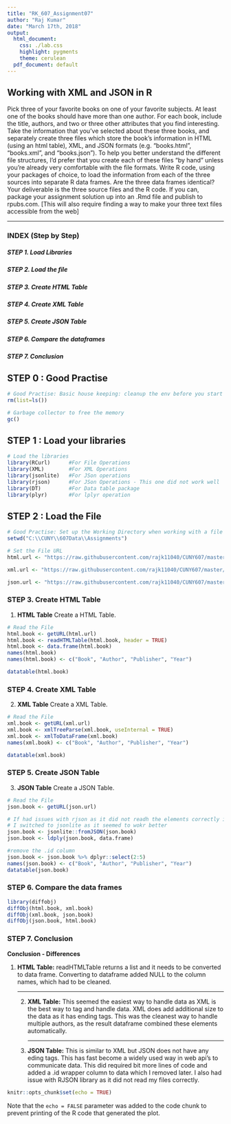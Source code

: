 ---
title: "RK_607_Assignment07"
author: "Raj Kumar"
date: "March 17th, 2018"
output:
  html_document:
    css: ./lab.css
    highlight: pygments
    theme: cerulean
  pdf_document: default
---

<div class="jumbotron">
  <h2 class="display-4">Working with XML and JSON in R</h2>
  <p class="lead">
Pick three of your favorite books on one of your favorite subjects. At least one of the books should have more than one author. For each book, include the title, authors, and two or three other attributes that you find interesting.
Take the information that you've selected about these three books, and separately create three files which store the book's information in HTML (using an html table), XML, and JSON formats (e.g. "books.html", "books.xml", and "books.json"). To help you better understand the different file structures, I'd prefer that you create each of these files "by hand" unless you're already very comfortable with the file formats.
Write R code, using your packages of choice, to load the information from each of the three sources into separate R data frames. Are the three data frames identical?
Your deliverable is the three source files and the R code. If you can, package your assignment solution up into an .Rmd file and publish to rpubs.com. [This will also require finding a way to make your three text files accessible from the web]

</p>
  <hr class="my-4">
</div>


### INDEX (Step by Step)
#####    STEP 1. Load Libraries
#####    STEP 2. Load the file
#####    STEP 3. Create HTML Table 
#####    STEP 4. Create XML Table
#####    STEP 5. Create JSON Table
#####    STEP 6. Compare the dataframes
#####    STEP 7. Conclusion


## STEP 0 : Good Practise
```{r echo=FALSE}
# Good Practise: Basic house keeping: cleanup the env before you start new work
rm(list=ls())

# Garbage collector to free the memory
gc()
```


## STEP 1 : Load your libraries
```{r}
# Load the libraries
library(RCurl)      #For File Operations
library(XML)        #For XML Operations
library(jsonlite)   #For JSon operations
library(rjson)      #For JSon Operations - This one did not work well
library(DT)         #For Data table package
library(plyr)       #For lplyr operation

```


## STEP 2 : Load the File
```{r}
# Good Practise: Set up the Working Directory when working with a file system
setwd("C:\\CUNY\\607Data\\Assignments")

# Set the File URL
html.url <- "https://raw.githubusercontent.com/rajk11040/CUNY607/master/07assignment_favbooks.html"

xml.url <- "https://raw.githubusercontent.com/rajk11040/CUNY607/master/07assignment_favbooks.xml"

json.url <- "https://raw.githubusercontent.com/rajk11040/CUNY607/master/07assignment_favbooks.json"


```

###    STEP 3. Create HTML Table 


1.   
<div class="minitron">
  <p class="lead">**HTML Table** Create a HTML Table.   </p>
</div>

```{r}
# Read the File
html.book <- getURL(html.url)
html.book <- readHTMLTable(html.book, header = TRUE)
html.book <- data.frame(html.book)
names(html.book)
names(html.book) <- c("Book", "Author", "Publisher", "Year")

datatable(html.book)
```

###    STEP 4. Create XML Table

2. 
<div class="minitron">
  <p class="lead">**XML Table** Create a XML Table.   </p>
</div>

```{r}
# Read the File
xml.book <- getURL(xml.url)
xml.book <- xmlTreeParse(xml.book, useInternal = TRUE)
xml.book <- xmlToDataFrame(xml.book)
names(xml.book) <- c("Book", "Author", "Publisher", "Year")

datatable(xml.book)
```


###    STEP 5. Create JSON Table

3.   
<div class="minitron">
  <p class="lead">**JSON Table** Create a JSON Table.   </p>
</div>
```{r}
# Read the File
json.book <- getURL(json.url)

# If had issues with rjson as it did not readh the elements correctly into data.frame 
# I switched to jsonlite as it seemed to wokr better
json.book <- jsonlite::fromJSON(json.book)
json.book <- ldply(json.book, data.frame)

#remove the .id column
json.book <- json.book %>% dplyr::select(2:5)
names(json.book) <- c("Book", "Author", "Publisher", "Year")
datatable(json.book)
```


###    STEP 6. Compare the data frames
```{r}
library(diffobj)
diffObj(html.book, xml.book)
diffObj(xml.book, json.book)
diffObj(json.book, html.book)
```


###    STEP 7. Conclusion

<div class="minitron">
  <p class="lead">**Conclusion - Differences** </p>
  <p>
    1. **HTML Table:**  readHTMLTable returns a list and it needs to be converted to data frame. Converting to dataframe added NULL to the column names, which had to be cleaned. 
  </p>
  <hr class="my-4">
  <p>
    2. **XML Table:** This seemed the easiest way to handle data as XML is the best way to tag and handle data. XML does add additional size to the data as it has ending tags. This was the cleanest way to handle multiple authors, as the result dataframe combined these elements automatically. 
  </p>
  <hr class="my-4">
  <p>
    3. **JSON Table:** This is similar to XML but JSON does not have any eding tags. This has fast become a widely used way in web api's to communicate data. This did required bit more lines of code and added a .id wrapper column to data which I removed later. I also had issue with RJSON library as it did not read my files correctly.
  </p>

</div>


```{r setup, include=FALSE}
knitr::opts_chunk$set(echo = TRUE)
```



Note that the `echo = FALSE` parameter was added to the code chunk to prevent printing of the R code that generated the plot.
